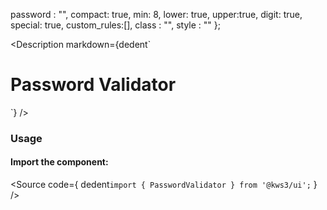 
  password : "",
  compact: true,
  min: 8,
  lower: true,
  upper:true,
  digit: true,
  special: true,
  custom_rules:[],
  class : "",
  style : ""
};

<Version />

<Meta of={PasswordValidatorStories} />

<Description
  markdown={dedent`
# Password Validator
`}
/>

<Canvas>
  <Story of={PasswordValidatorStories.PasswordValidator} />
</Canvas>

<Controls />

### Usage

#### Import the component:

<Source
  code={
    dedent`import { PasswordValidator } from '@kws3/ui';`
  }
/>
